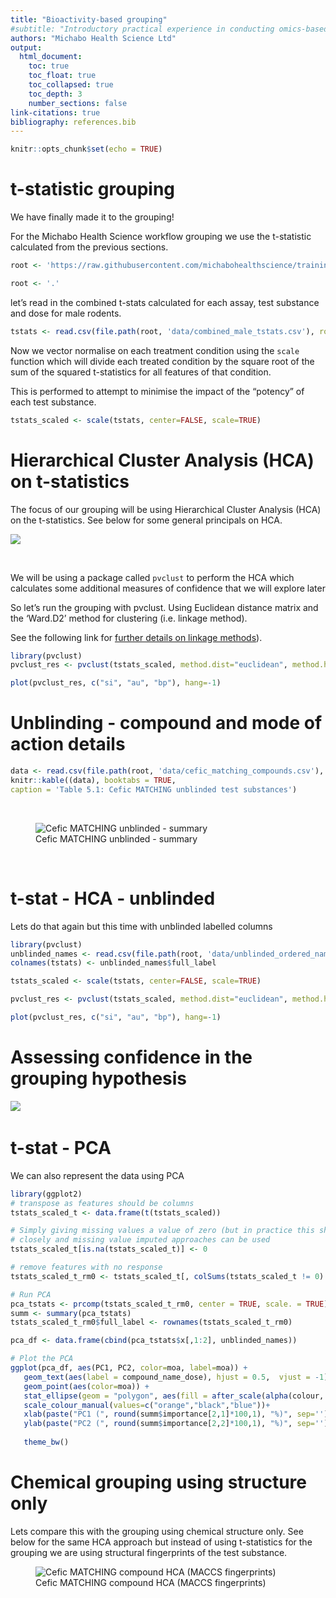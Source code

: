 ```yaml
---
title: "Bioactivity-based grouping"
#subtitle: "Introductory practical experience in conducting omics-based grouping"
authors: "Michabo Health Science Ltd"
output: 
  html_document:
    toc: true
    toc_float: true
    toc_collapsed: true
    toc_depth: 3
    number_sections: false
link-citations: true
bibliography: references.bib
---
```


```r
knitr::opts_chunk$set(echo = TRUE)
```

# t-statistic grouping
We have finally made it to the grouping!

For the Michabo Health Science workflow grouping we use the t-statistic calculated from the previous sections.

```r
root <- 'https://raw.githubusercontent.com/michabohealthscience/training-fsa/main'
```


```r
root <- '.'
```

let's read in the combined t-stats calculated for each assay, test substance and dose for male rodents.

```r
tstats <- read.csv(file.path(root, 'data/combined_male_tstats.csv'), row.names = 1)

```


Now we vector normalise on each treatment condition using the `scale` function which will divide each treated condition by the square root of the sum of the squared t-statistics for all features of that condition.

This is performed to attempt to minimise the impact of the "potency" of each test substance.


```r
tstats_scaled <- scale(tstats, center=FALSE, scale=TRUE)

```


# Hierarchical Cluster Analysis (HCA) on t-statistics

The focus of our grouping will be using Hierarchical Cluster Analysis (HCA) on the t-statistics. See below for some general principals on HCA.

![](hca_explained.png)

&nbsp;
&nbsp;

We will be using a package called `pvclust` to perform the HCA which calculates some additional measures of confidence that we will explore later

So let's run the grouping with pvclust. Using Euclidean distance matrix and the 'Ward.D2' method for clustering (i.e. linkage method). 

See the following link for [further details on linkage methods](https://i2.wp.com/dataaspirant.com/wp-content/uploads/2020/12/15-Hierarchical-Clustering-Linkages.png?resize=609%2C659&ssl=1)).

```r
library(pvclust)
pvclust_res <- pvclust(tstats_scaled, method.dist="euclidean", method.hclust = "ward.D2", nboot=100)

plot(pvclust_res, c("si", "au", "bp"), hang=-1)


```



# Unblinding - compound and mode of action details



```r
data <- read.csv(file.path(root, 'data/cefic_matching_compounds.csv'), stringsAsFactors = FALSE, header = TRUE, check.names=FALSE)
knitr::kable((data), booktabs = TRUE,
caption = 'Table 5.1: Cefic MATCHING unblinded test substances')
```

&nbsp;


![Cefic MATCHING unblinded - summary](cefic_matching_compounds.png)

&nbsp;


# t-stat - HCA - unblinded

Lets do that again but this time with unblinded labelled columns 

```r
library(pvclust)
unblinded_names <- read.csv(file.path(root, 'data/unblinded_ordered_names.csv'), header = TRUE)
colnames(tstats) <- unblinded_names$full_label

tstats_scaled <- scale(tstats, center=FALSE, scale=TRUE)

pvclust_res <- pvclust(tstats_scaled, method.dist="euclidean", method.hclust = "ward.D2",  nboot=100)

plot(pvclust_res, c("si", "au", "bp"), hang=-1)

```



# Assessing confidence in the grouping hypothesis



![](confidence_in_hca.png)
&nbsp;

# t-stat - PCA

We can also represent the data using PCA 

```r
library(ggplot2)
# transpose as features should be columns
tstats_scaled_t <- data.frame(t(tstats_scaled))

# Simply giving missing values a value of zero (but in practice this should be looked into more
# closely and missing value imputed approaches can be used
tstats_scaled_t[is.na(tstats_scaled_t)] <- 0

# remove features with no response
tstats_scaled_t_rm0 <- tstats_scaled_t[, colSums(tstats_scaled_t != 0) > 0]

# Run PCA
pca_tstats <- prcomp(tstats_scaled_t_rm0, center = TRUE, scale. = TRUE)
summ <- summary(pca_tstats)
tstats_scaled_t_rm0$full_label <- rownames(tstats_scaled_t_rm0)

pca_df <- data.frame(cbind(pca_tstats$x[,1:2], unblinded_names))

# Plot the PCA
ggplot(pca_df, aes(PC1, PC2, color=moa, label=moa)) + 
   geom_text(aes(label = compound_name_dose), hjust = 0.5,  vjust = -1) +
   geom_point(aes(color=moa)) +
   stat_ellipse(geom = "polygon", aes(fill = after_scale(alpha(colour, 0.3))))+
   scale_colour_manual(values=c("orange","black","blue"))+
   xlab(paste("PC1 (", round(summ$importance[2,1]*100,1), "%)", sep='')) +
   ylab(paste("PC2 (", round(summ$importance[2,2]*100,1), "%)", sep='')) +
    
   theme_bw()

```



# Chemical grouping using structure only

Lets compare this with the grouping using chemical structure only. See below for the same HCA approach but instead of using t-statistics for
the grouping we are using structural fingerprints of the test substance. 

![Cefic MATCHING compound HCA (MACCS fingerprints)](cefic_matching_compounds_hca_maccs.png)

&nbsp;





